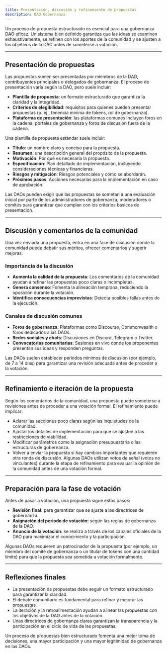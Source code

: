 ```yaml
---
title: Presentación, discusión y refinamiento de propuestas
description: DAO Gobernanza
---
```


Un proceso de propuesta estructurado es esencial para una gobernanza DAO eficaz. Un sistema bien definido garantiza que las ideas se examinen exhaustivamente, se refinen con los aportes de la comunidad y se ajusten a los objetivos de la DAO antes de someterse a votación.

---

## Presentación de propuestas

Las propuestas suelen ser presentadas por miembros de la DAO, contribuyentes principales o delegados de gobernanza. El proceso de presentación varía según la DAO, pero suele incluir:

- **Plantilla de propuesta**: un formato estructurado que garantiza la claridad y la integridad.
- **Criterios de elegibilidad**: requisitos para quienes pueden presentar propuestas (p. ej., tenencia mínima de tokens, rol de gobernanza).
- **Plataforma de presentación**: las plataformas comunes incluyen foros en la cadena, portales de gobernanza y foros de discusión fuera de la cadena.

Una plantilla de propuesta estándar suele incluir:

- **Título**: un nombre claro y conciso para la propuesta.
- **Resumen**: una descripción general del propósito de la propuesta. 
- **Motivación**: Por qué es necesaria la propuesta.
- **Especificación**: Plan detallado de implementación, incluyendo consideraciones técnicas y financieras.
- **Riesgos y mitigación**: Riesgos potenciales y cómo se abordarán.
- **Próximos pasos**: Acciones necesarias para la implementación en caso de aprobación.

Las DAOs pueden exigir que las propuestas se sometan a una evaluación inicial por parte de los administradores de gobernanza, moderadores o comités para garantizar que cumplan con los criterios básicos de presentación.

---

## Discusión y comentarios de la comunidad

Una vez enviada una propuesta, entra en una fase de discusión donde la comunidad puede debatir sus méritos, ofrecer comentarios y sugerir mejoras.

### Importancia de la discusión

- **Aumenta la calidad de la propuesta**: Los comentarios de la comunidad ayudan a refinar las propuestas poco claras o incompletas.
- **Genera consenso**: Fomenta la alineación temprana, reduciendo la oposición durante la votación.
- **Identifica consecuencias imprevistas**: Detecta posibles fallas antes de la ejecución.

### Canales de discusión comunes

- **Foros de gobernanza**: Plataformas como Discourse, Commonwealth o foros dedicados a las DAOs.
- **Redes sociales y chats**: Discusiones en Discord, Telegram o Twitter.
- **Convocatorias comunitarias**: Sesiones en vivo donde los proponentes presentan sus ideas y responden preguntas.

Las DAOs suelen establecer periodos mínimos de discusión (por ejemplo, de 7 a 14 días) para garantizar una revisión adecuada antes de proceder a la votación.

---

## Refinamiento e iteración de la propuesta

Según los comentarios de la comunidad, una propuesta puede someterse a revisiones antes de proceder a una votación formal. El refinamiento puede implicar:

- Aclarar las secciones poco claras según las inquietudes de la comunidad.
- Ajustar los detalles de implementación para que se ajusten a las restricciones de viabilidad.
- Modificar parámetros como la asignación presupuestaria o las estructuras de gobernanza.
- Volver a enviar la propuesta si hay cambios importantes que requieren otra ronda de discusión. Algunas DAOs utilizan votos de señal (votos no vinculantes) durante la etapa de refinamiento para evaluar la opinión de la comunidad antes de una votación formal.

---

## Preparación para la fase de votación

Antes de pasar a votación, una propuesta sigue estos pasos:

- **Revisión final:** para garantizar que se ajuste a las directrices de gobernanza.
- **Asignación del periodo de votación:** según las reglas de gobernanza de la DAO.
- **Anuncio de la votación:** se realiza a través de los canales oficiales de la DAO para maximizar el conocimiento y la participación.

Algunas DAOs requieren un patrocinador de la propuesta (por ejemplo, un miembro del comité de gobernanza o un titular de tokens con una cantidad límite) para que la propuesta sea sometida a votación formalmente.

---

## Reflexiones finales

- La presentación de propuestas debe seguir un formato estructurado para garantizar la claridad.
- El debate comunitario es fundamental para refinar y mejorar las propuestas.
- La iteración y la retroalimentación ayudan a alinear las propuestas con los objetivos de la DAO antes de la votación. 
- Unas directrices de gobernanza claras garantizan la transparencia y la participación en el ciclo de vida de las propuestas.

Un proceso de propuestas bien estructurado fomenta una mejor toma de decisiones, una mayor participación y una mayor legitimidad de gobernanza en las DAOs.